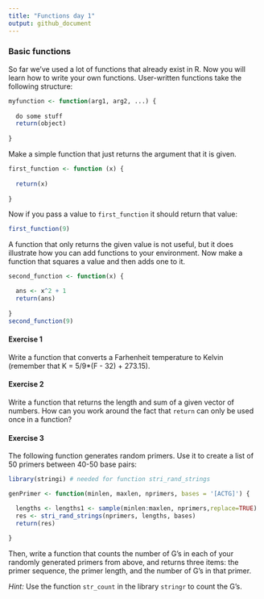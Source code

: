 ```yaml
---
title: "Functions day 1"
output: github_document
---
```


### Basic functions
So far we've used a lot of functions that already exist in R. Now you will learn how to write your own functions. User-written functions take the following structure:

```r
myfunction <- function(arg1, arg2, ...) {
  
  do some stuff
  return(object)
  
}
```

Make a simple function that just returns the argument that it is given.

```r
first_function <- function (x) {
  
  return(x)
  
}
```

Now if you pass a value to `first_function` it should return that value:

```r
first_function(9)
```

A function that only returns the given value is not useful, but it does illustrate how you can add functions to your environment. Now make a function that squares a value and then adds one to it.

```r
second_function <- function(x) {

  ans <- x^2 + 1
  return(ans)
  
}
second_function(9)
```

#### Exercise 1

Write a function that converts a Farhenheit temperature to Kelvin (remember that K = 5/9*(F - 32) + 273.15).

#### Exercise 2

Write a function that returns the length and sum of a given vector of numbers. How can you work around the fact that `return` can only be used once in a function?

#### Exercise 3

The following function generates random primers. Use it to create a list of 50 primers between 40-50 base pairs:

```r
library(stringi) # needed for function stri_rand_strings

genPrimer <- function(minlen, maxlen, nprimers, bases = '[ACTG]') {

  lengths <- lengths1 <- sample(minlen:maxlen, nprimers,replace=TRUE)
  res <- stri_rand_strings(nprimers, lengths, bases)
  return(res)
  
}
```

Then, write a function that counts the number of G's in each of your randomly generated primers from above, and returns three items: the primer sequence, the primer length, and the number of G's in that primer.  

*Hint:* Use the function `str_count` in the library `stringr` to count the G's.
